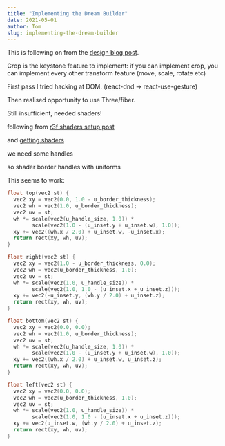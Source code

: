 ```yaml
---
title: "Implementing the Dream Builder"
date: 2021-05-01
author: Tom
slug: implementing-the-dream-builder
---
```


This is following on from the [design blog post]().

Crop is the keystone feature to implement: if you can implement crop, you can
implement every other transform feature (move, scale, rotate etc)

First pass I tried hacking at DOM. (react-dnd -> react-use-gesture)

Then realised opportunity to use Three/fiber.

Still insufficient, needed shaders!

following from [r3f shaders setup post](/blog/react-three-fiber-shaders-setup)

and [getting shaders](/blog/getting-shaders)

we need some handles

so shader border handles with uniforms

This seems to work:

```cpp
float top(vec2 st) {
  vec2 xy = vec2(0.0, 1.0 - u_border_thickness);
  vec2 wh = vec2(1.0, u_border_thickness);
  vec2 uv = st;
  wh *= scale(vec2(u_handle_size, 1.0)) *
        scale(vec2(1.0 - (u_inset.y + u_inset.w), 1.0));
  xy += vec2((wh.x / 2.0) + u_inset.w, -u_inset.x);
  return rect(xy, wh, uv);
}

float right(vec2 st) {
  vec2 xy = vec2(1.0 - u_border_thickness, 0.0);
  vec2 wh = vec2(u_border_thickness, 1.0);
  vec2 uv = st;
  wh *= scale(vec2(1.0, u_handle_size)) *
        scale(vec2(1.0, 1.0 - (u_inset.x + u_inset.z)));
  xy += vec2(-u_inset.y, (wh.y / 2.0) + u_inset.z);
  return rect(xy, wh, uv);
}

float bottom(vec2 st) {
  vec2 xy = vec2(0.0, 0.0);
  vec2 wh = vec2(1.0, u_border_thickness);
  vec2 uv = st;
  wh *= scale(vec2(u_handle_size, 1.0)) *
        scale(vec2(1.0 - (u_inset.y + u_inset.w), 1.0));
  xy += vec2((wh.x / 2.0) + u_inset.w, u_inset.z);
  return rect(xy, wh, uv);
}

float left(vec2 st) {
  vec2 xy = vec2(0.0, 0.0);
  vec2 wh = vec2(u_border_thickness, 1.0);
  vec2 uv = st;
  wh *= scale(vec2(1.0, u_handle_size)) *
        scale(vec2(1.0, 1.0 - (u_inset.x + u_inset.z)));
  xy += vec2(u_inset.w, (wh.y / 2.0) + u_inset.z);
  return rect(xy, wh, uv);
}
```
